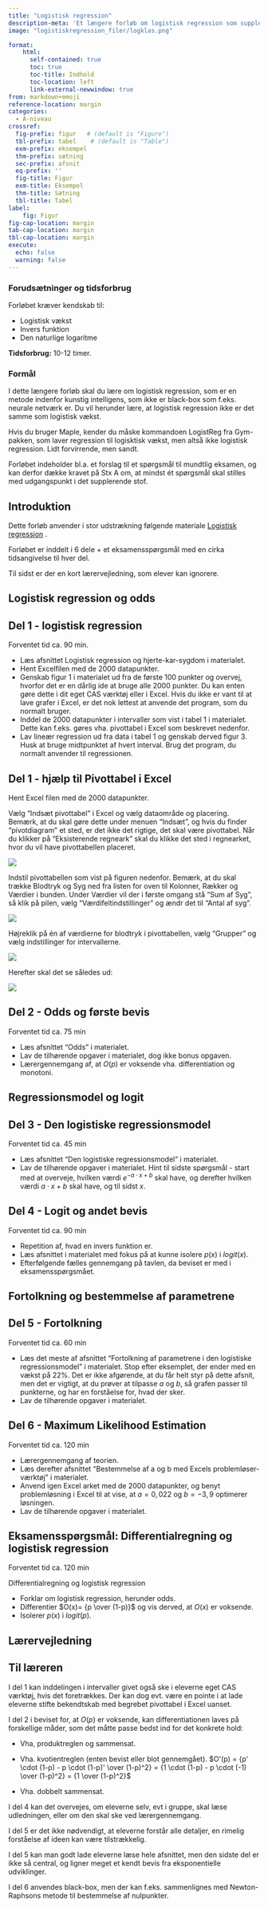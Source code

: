 ```yaml
---
title: "Logistisk regression"
description-meta: 'Et længere forløb om logistisk regression som supplerende stof på A-niveau inklusiv spørgsmål til mundtlig eksamen'
image: "logistiskregression_filer/logklas.png"

format:
    html: 
      self-contained: true
      toc: true
      toc-title: Indhold
      toc-location: left
      link-external-newwindow: true
from: markdown+emoji
reference-location: margin
categories:
  - A-niveau
crossref:
  fig-prefix: figur   # (default is "Figure")
  tbl-prefix: tabel    # (default is "Table")
  exm-prefix: eksempel
  thm-prefix: sætning
  sec-prefix: afsnit
  eq-prefix: ''
  fig-title: Figur
  exm-title: Eksempel
  thm-title: Sætning
  tbl-title: Tabel
label:
    fig: Figur
fig-cap-location: margin
tab-cap-location: margin
tbl-cap-location: margin
execute:
  echo: false
  warning: false
---
```



::: {.callout collapse="true" appearance="minimal"}
### Forudsætninger og tidsforbrug
Forløbet kræver kendskab til:

+ Logistisk vækst
+ Invers funktion
+ Den naturlige logaritme


**Tidsforbrug:** 10-12 timer.

:::

::: {.purpose}

### Formål

I dette længere forløb skal du lære om logistisk regression, som er en metode indenfor kunstig intelligens, som ikke er black-box som f.eks. neurale netværk er. Du vil herunder lære, at logistisk regression ikke er det samme som logistisk vækst. 

Hvis du bruger Maple, kender du måske kommandoen LogistReg fra Gym-pakken, som laver regression til logisktisk vækst, men altså ikke logistisk regression. Lidt forvirrende, men sandt. 

Forløbet indeholder bl.a. et forslag til et spørgsmål til mundtlig eksamen, og kan derfor dække kravet på Stx A om, at mindst ét spørgsmål skal stilles med udgangspunkt i det supplerende stof.

:::

## Introduktion
Dette forløb anvender i stor udstrækning følgende materiale
[Logistisk regression](../materialer/logistisk/log-reg.qmd){target="_blank"} .

Forløbet er inddelt i 6 dele + et eksamensspørgsmål med en cirka tidsangivelse til hver del.

Til sidst er der en kort lærervejledning, som elever kan ignorere.

## Logistisk regression og odds

::: {.callout-note collapse="false" appearance="minimal"}
## Del 1 - logistisk regression
Forventet tid ca. 90 min.

* Læs afsnittet Logistisk regression og hjerte-kar-sygdom i materialet.
* Hent Excelfilen med de 2000 datapunkter.
* Genskab figur 1 i materialet ud fra de første 100 punkter og overvej, hvorfor det er en dårlig ide at bruge alle 2000 punkter. Du kan enten gøre dette i dit eget CAS værktøj eller i Excel. Hvis du ikke er vant til at lave grafer i Excel, er det nok lettest at anvende det program, som du normalt bruger.
* Inddel de 2000 datapunkter i intervaller som vist i tabel 1 i materialet. Dette kan f.eks. gøres vha. pivottabel i Excel som beskrevet nedenfor.
* Lav lineær regression ud fra data i tabel 1 og genskab derved figur 3. Husk at bruge midtpunktet af hvert interval. Brug det program, du normalt anvender til regressionen.

:::

::: {.callout-note collapse="true" appearance="minimal"}

## Del 1 - hjælp til Pivottabel i Excel
Hent Excel filen med de 2000 datapunkter.

Vælg "Indsæt pivottabel" i Excel og vælg dataområde og placering. Bemærk, at du skal gøre dette under menuen "Indsæt", og hvis du finder "pivotdiagram" et sted, er det ikke det rigtige, det skal være pivottabel. Når du klikker på "Eksisterende regneark" skal du klikke det sted i regnearket, hvor du vil have pivottabellen placeret.

![](logistiskregression_filer/pivottabel1.png)

Indstil pivottabellen som vist på figuren nedenfor. Bemærk, at du skal trække Blodtryk og Syg ned fra listen for oven til Kolonner, Rækker og Værdier i bunden. Under Værdier vil der i første omgang stå "Sum af Syg", så klik på pilen, vælg "Værdifeltindstillinger" og ændr det til "Antal af syg".

![](logistiskregression_filer/pivottabel2.png)

Højreklik på én af værdierne for blodtryk i pivottabellen, vælg "Grupper" og vælg indstillinger for intervallerne.

![](logistiskregression_filer/pivottabel3.png)

Herefter skal det se således ud:

![](logistiskregression_filer/pivottabel4.png)

:::

::: {.callout-note collapse="false" appearance="minimal"}

## Del 2 - Odds og første bevis
Forventet tid ca. 75 min

* Læs afsnittet "Odds" i materialet.
* Lav de tilhørende opgaver i materialet, dog ikke bonus opgaven.
* Lærergennemgang af, at $O(p)$ er voksende vha. differentiation og monotoni.

:::

## Regressionsmodel og logit

::: {.callout-note collapse="false" appearance="minimal"}

## Del 3 - Den logistiske regressionsmodel
Forventet tid ca. 45 min

* Læs afsnittet "Den logistiske regressionsmodel" i materialet.
* Lav de tilhørende opgaver i materialet. Hint til sidste spørgsmål - start med at overveje, hvilken værdi $e^{-a\cdot x+b}$ skal have, og derefter hvilken værdi $a\cdot x+b$ skal have, og til sidst $x$.

:::

::: {.callout-note collapse="false" appearance="minimal"}

## Del 4 - Logit og andet bevis
Forventet tid ca. 90 min

* Repetition af, hvad en invers funktion er.
* Læs afsnittet i materialet med fokus på at kunne isolere $p(x)$ i $logit(x)$.
* Efterfølgende fælles gennemgang på tavlen, da beviset er med i eksamensspørgsmået.

:::

## Fortolkning og bestemmelse af parametrene

::: {.callout-note collapse="false" appearance="minimal"}

## Del 5 - Fortolkning
Forventet tid ca. 60 min

* Læs det meste af afsnittet "Fortolkning af parametrene i den logistiske regressionsmodel" i materialet. Stop efter eksemplet, der ender med en vækst på 22%. Det er ikke afgørende, at du får helt styr på dette afsnit, men det er vigtigt, at du prøver at tilpasse $a$ og $b$, så grafen passer til punkterne, og har en forståelse for, hvad der sker.
* Lav de tilhørende opgaver i materialet.

:::

::: {.callout-note collapse="false" appearance="minimal"}

## Del 6 - Maximum Likelihood Estimation
Forventet tid ca. 120 min

* Lærergennemgang af teorien.
* Læs derefter afsnittet "Bestemmelse af a og b med Excels problemløser-værktøj" i materialet.
* Anvend igen Excel arket med de 2000 datapunkter, og benyt problemløsning i Excel til at vise, at $a=0,022$ og $b=-3,9$ optimerer løsningen.
* Lav de tilhørende opgaver i materialet.

:::

::: {.callout-note collapse="false" appearance="minimal"}

## Eksamensspørgsmål: Differentialregning og logistisk regression
Forventet tid ca. 120 min

Differentialregning og logistisk regression

* Forklar om logistisk regression, herunder odds.
* Differentier $O(x)= {p \over (1-p)}$ og vis derved, at $O(x)$ er voksende.
*	Isolerer $p(x)$ i $logit(p)$.

:::

## Lærervejledning

::: {.callout-note collapse="true" appearance="minimal"}

## Til læreren
I del 1 kan inddelingen i intervaller givet også ske i eleverne eget CAS værktøj, hvis det foretrækkes. Der kan dog evt. være en pointe i at lade eleverne stifte bekendtskab med begrebet pivottabel i Excel uanset.

I del 2 i beviset for, at $O(p)$ er voksende, kan differentiationen laves på forskellige måder, som det måtte passe bedst ind for det konkrete hold: 

* Vha, produktreglen og sammensat.

* Vha. kvotientreglen (enten bevist eller blot gennemgået).
$O'(p) = {p' \cdot (1-p) - p \cdot (1-p)' \over (1-p)^2} = {1 \cdot (1-p) - p \cdot (-1) \over (1-p)^2} = {1 \over (1-p)^2}$

* Vha. dobbelt sammensat.

I del 4 kan det overvejes, om eleverne selv, evt i gruppe, skal læse udledningen, eller om den skal ske ved lærergennemgang.

I del 5 er det ikke nødvendigt, at eleverne forstår alle detaljer, en rimelig forståelse af ideen kan være tilstrækkelig.

I del 5 kan man godt lade eleverne læse hele afsnittet, men den sidste del er ikke så central, og ligner meget et kendt bevis fra eksponentielle udviklinger.

I del 6 anvendes black-box, men der kan f.eks. sammenlignes med Newton-Raphsons metode til bestemmelse af nulpunkter.

:::